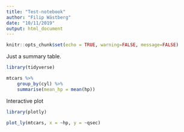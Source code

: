 ```yaml
---
title: "Test-notebook"
author: "Filip Wästberg"
date: "10/11/2019"
output: html_document
---
```


```r
knitr::opts_chunk$set(echo = TRUE, warning=FALSE, message=FALSE)
```

Just a summary table.

```r
library(tidyverse)

mtcars %>% 
	group_by(cyl) %>% 
	summarise(mean_hp = mean(hp))
```

Interactive plot

```r
library(plotly)

plot_ly(mtcars, x = ~hp, y = ~qsec)
```

